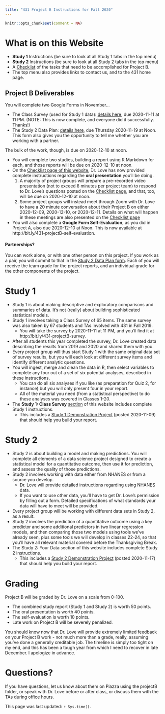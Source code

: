 ```yaml
---
title: "431 Project B Instructions for Fall 2020"
---
```


```r
knitr::opts_chunk$set(comment = NA)
```

# What is on this Website

- **Study 1** Instructions (be sure to look at all Study 1 tabs in the top menu)
- **Study 2** Instructions (be sure to look at all Study 2 tabs in the top menu)
- A [Checklist](tasks.html) of the tasks that need to be accomplished for Project B.
- The top menu also provides links to contact us, and to the 431 home page.

## Project B Deliverables

You will complete two Google Forms in November...

- The Class Survey (used for Study 1 data): [details here](survey1.html), due 2020-11-11 at 11 PM. (NOTE: This is now complete, and everyone did it successfully. Thanks!)
- The Study 2 Data Plan: [details here](your5.html), due Thursday 2020-11-19 at Noon. This form also gives you the opportunity to tell me whether you are working with a partner.

The bulk of the work, though, is due on 2020-12-10 at noon.

- You will complete two studies, building a report using R Markdown for each, and those reports will be due on 2020-12-10 at noon.
- On the [Checklist page of this website](tasks.html), Dr. Love has now provided complete instructions regarding the **oral presentation** you'll be doing.
    1. A majority of project groups will prepare a pre-recorded video presentation (not to exceed 8 minutes per project team) to respond to Dr. Love's questions posted on the [Checklist page](tasks.html), and that, too, will be due on 2020-12-10 at noon.
    2. Some project groups will instead meet through Zoom with Dr. Love to have a 20 minute conversation about their Project B on either 2020-12-09, 2020-12-10, or 2020-12-11. Details on what will happen in these meetings are also presented on the [Checklist page](tasks.html)
- You will also complete a **Google Form Self-Evaluation**, as you did in Project A, also due 2020-12-10 at Noon. This is now available at http://bit.ly/431-projectB-self-evaluation.

#### Partnerships?

You can work alone, or with one other person on this project. If you work as a pair, you will commit to that in the [Study 2 Data Plan form](your5.html). Each of you will receive the team grade for the project reports, and an individual grade for the other components of the project.

# Study 1

- Study 1 is about making descriptive and exploratory comparisons and summaries of data. It's not (really) about building sophisticated statistical models.
- Study 1 involves taking a Class Survey of 65 items. The same survey was also taken by 67 students and TAs involved with 431 in Fall 2019.
    - You will take the survey by 2020-11-11 at 11 PM, and you'll find it at http://bit.ly/431-projectB-survey.
- After all students this year completed the survey, Dr. Love created data describing the results from 2019 and 2020 and shared them with you. 
- Every project group will thus start Study 1 with the same original data set of survey results, but you will each look at different survey items and identify different analytic questions.
- You will ingest, merge and clean the data in R, then select variables to complete any four out of a set of six potential analyses, described in these instructions. 
    - You can do all six analyses if you like (as preparation for Quiz 2, for instance) but you will only present four in your report.
    - All of the material you need (from a statistical perspective) to do these analyses was covered in Classes 1-20.
- The **Study 1: Class Survey** [section](survey1.html) of this website includes complete Study 1 instructions.
    - This includes a [Study 1 Demonstration Project](survey6.html) (posted 2020-11-09) that should help you build your report.

# Study 2

- Study 2 is about building a model and making predictions. You will complete all elements of a data science project designed to create a statistical model for a quantitative outcome, then use it for prediction, and assess the quality of those predictions.
- Study 2 involves working with data either from NHANES or from a source you develop.
    - Dr. Love will provide detailed instructions regarding using NHANES data.
    - If you want to use other data, you'll have to get Dr. Love's permission by filling out a form. Detailed specifications of what standards your data will have to meet will be provided.
- Every project group will be working with different data sets in Study 2, as a result.
- Study 2 involves the prediction of a quantitative outcome using a key predictor and some additional predictors in two linear regression models, and then comparing those two models using tools we've already seen, plus some tools we will develop in classes 22-24, so that you'll have all relevant material covered before the Thanksgiving Break.
- The Study 2: Your Data section of this website includes complete Study 2 instructions.
    - This includes a [Study 2 Demonstration Project](your7.html) (posted 2020-11-17) that should help you build your report.

# Grading

Project B will be graded by Dr. Love on a scale from 0-100.

- The combined study report (Study 1 and Study 2) is worth 50 points.
- The oral presentation is worth 40 points.
- The self-evaluation is worth 10 points.
- Late work on Project B will be severely penalized.

You should know now that Dr. Love will provide extremely limited feedback on your Project B work - not much more than a grade, really, assuming you've done a generally creditable job. The timeline is simply too tight on my end, and this has been a tough year from which I need to recover in late December. I apologize in advance.

# Questions?

If you have questions, let us know about them on Piazza using the projectB folder, or speak with Dr. Love before or after class, or discuss them with the TAs during office hours.

This page was last updated: `r Sys.time()`.
